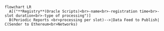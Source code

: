 ```mermaid
flowchart LR
  A[("**Registry**(Oracle Scripts)<br>-name<br>-registration time<br>-slot duration<br>-type of processing")]
  B(Periodic Reports <br>processing per slot)-->|Data Feed to Publish| C(Sender to Ethereum<br>Networks)
```




